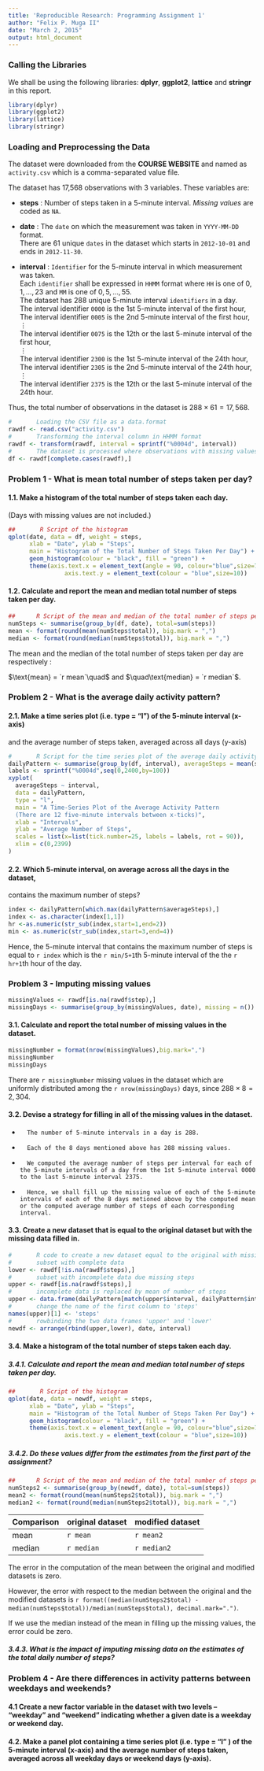 ```yaml
---
title: 'Reproducible Research: Programming Assignment 1'
author: "Felix P. Muga II"
date: "March 2, 2015"
output: html_document
---
```

###     Calling the Libraries

We shall be using the following libraries: **dplyr**, **ggplot2**, **lattice** and **stringr** in this report.
        
```r
library(dplyr)
library(ggplot2)
library(lattice)
library(stringr)
```


###      Loading and Preprocessing the Data

The dataset were downloaded from the **COURSE WEBSITE** and named as `activity.csv` which is a comma-separated value file.

The dataset has 17,568 observations with 3 variables. These variables are:

* **steps** : Number of steps taken in a 5-minute interval.  *Missing values* are coded as `NA`.

* **date** :  The `date` on which the measurement was taken in `YYYY-MM-DD` format.  
There are 61 unique `dates` in the dataset which starts in `2012-10-01` and ends in `2012-11-30`.

* **interval** : `Identifier` for the 5-minute interval in which measurement was taken.  
Each `identifier` shall be expressed in `HHMM` format where `HH` is one of  $0,1,\ldots,23$ and `MM` is one of $0, 5,\ldots, 55$.   
The dataset has 288 unique 5-minute interval `identifiers` in a day.  
The interval identifier `0000` is the 1st 5-minute interval of the first hour,   
The interval identifier `0005` is the 2nd 5-minute interval of the first hour,  
$\vdots$   
The interval identifier `0075` is the 12th or the last 5-minute interval of the first hour,   
$\vdots$   
The interval identifier `2300` is the 1st 5-minute interval of the 24th hour,  
The interval identifier `2305` is the 2nd 5-minute interval of the 24th hour,  
$\vdots$   
The interval identifier `2375` is the 12th or the last 5-minute interval of the 24th hour.  

Thus, the total number of observations in the dataset is $288 \times 61 = 17,568$.


```r
#       Loading the CSV file as a data.format
rawdf <- read.csv("activity.csv")
#       Transforming the interval column in HHMM format
rawdf <- transform(rawdf, interval = sprintf("%0004d", interval))
#       The dataset is processed where observations with missing values are removed.
df <- rawdf[complete.cases(rawdf),]
```


###     Problem 1 - What is mean total number of steps taken per day?

####    1.1.  Make a histogram of the total number of steps taken each day.    
(Days with missing values are not included.)
        
```r
##       R Script of the histogram      
qplot(date, data = df, weight = steps, 
      xlab = "Date", ylab = "Steps", 
      main = "Histogram of the Total Number of Steps Taken Per Day") + 
      geom_histogram(colour = "black", fill = "green") + 
      theme(axis.text.x = element_text(angle = 90, colour="blue",size=7),
                axis.text.y = element_text(colour = "blue",size=10))
```

####    1.2. Calculate and report the mean and median total number of steps taken per day.
        
```r
##      R Script of the mean and median of the total number of steps per day
numSteps <- summarise(group_by(df, date), total=sum(steps))
mean <- format(round(mean(numSteps$total)), big.mark = ",")
median <- format(round(median(numSteps$total)), big.mark = ",")
```
The mean and the median of the total number of steps taken per day are
respectively : 

$\text{mean} = `r mean`\quad$   and   $\quad\text{median} = `r median`$.

### Problem 2 - What is the average daily activity pattern?

####    2.1.  Make a time series plot (i.e. type = "l") of the 5-minute interval (x-axis) 
and the average number of steps taken, averaged across all days (y-axis)
```r
#       R Script for the time series plot of the average daily activity pattern
dailyPattern <- summarise(group_by(df, interval), averageSteps = mean(steps)) 
labels <- sprintf("%0004d",seq(0,2400,by=100))
xyplot(
  averageSteps ~ interval,
  data = dailyPattern,
  type = "l",
  main = "A Time-Series Plot of the Average Activity Pattern
  (There are 12 five-minute intervals between x-ticks)",
  xlab = "Intervals",
  ylab = "Average Number of Steps",
  scales = list(x=list(tick.number=25, labels = labels, rot = 90)),
  xlim = c(0,2399)
)
```

####    2.2.  Which 5-minute interval, on average across all the days in the dataset, 
contains the maximum number of steps?


```r
index <- dailyPattern[which.max(dailyPattern$averageSteps),]
index <- as.character(index[1,1])
hr <-as.numeric(str_sub(index,start=1,end=2))
min <- as.numeric(str_sub(index,start=3,end=4))
```
Hence, the 5-minute interval that contains the maximum number of steps is equal to `r index` which is the `r min/5+1`th 5-minute interval of the the `r hr+1`th hour of the day.


###     Problem 3 - Imputing missing values

```r
missingValues <- rawdf[is.na(rawdf$step),]
missingDays <- summarise(group_by(missingValues, date), missing = n())
```

####    3.1. Calculate and report the total number of missing values in the dataset.

```r
missingNumber = format(nrow(missingValues),big.mark=",")
missingNumber
missingDays
```
There are `r missingNumber` missing values in the dataset which are uniformly distributed among the `r nrow(missingDays)` days, since $288 \times 8 = 2,304$. 


####    3.2. Devise a strategy for filling in all of the missing values in the dataset. 
   
*       The number of 5-minute intervals in a day is 288.

*       Each of the 8 days mentioned above has 288 missing values.

*       We computed the average number of steps per interval for each of the 5-minute intervals of a day from the 1st 5-minute interval 0000 to the last 5-minute interval 2375.

*       Hence, we shall fill up the missing value of each of the 5-minute intervals of each of the 8 days metioned above by the computed mean or the computed average number of steps of each corresponding interval.


####     3.3. Create a new dataset that is equal to the original dataset but with the missing data filled in.

```r
#       R code to create a new dataset equal to the original with missing data supplied.
#       subset with complete data
lower <- rawdf[!is.na(rawdf$steps),]
#       subset with incomplete data due missing steps
upper <- rawdf[is.na(rawdf$steps),]
#       incomplete data is replaced by mean of number of steps 
upper <- data.frame(dailyPattern[match(upper$interval, dailyPattern$interval),2],select(upper, -steps))
#       change the name of the first column to 'steps'     
names(upper)[1] <- 'steps'
#       rowbinding the two data frames 'upper' and 'lower'
newdf <- arrange(rbind(upper,lower), date, interval)
```

####     3.4. Make a histogram of the total number of steps taken each day.

#####   3.4.1. Calculate and report the mean and median total number of steps taken per day. 

```r
##       R Script of the histogram      
qplot(date, data = newdf, weight = steps, 
      xlab = "Date", ylab = "Steps", 
      main = "Histogram of the Total Number of Steps Taken Per Day") + 
      geom_histogram(colour = "black", fill = "green") + 
      theme(axis.text.x = element_text(angle = 90, colour="blue",size=7),
                axis.text.y = element_text(colour = "blue",size=10))
```

#####   3.4.2. Do these values differ from the estimates from the first part of the assignment? 
```r
##      R Script of the mean and median of the total number of steps per day
numSteps2 <- summarise(group_by(newdf, date), total=sum(steps))
mean2 <- format(round(mean(numSteps2$total)), big.mark = ",")
median2 <- format(round(median(numSteps2$total)), big.mark = ",")
```                  

Comparison | original dataset | modified dataset              
--------|------------------|-----------------          
mean    |     `r mean`     |  `r mean2`                     |                  |                                   
median  |   `r median`     |  `r median2`                    

The error in the computation of the mean between the original  and modified datasets is zero.

However, the error with respect to the median between the original and the modified datasets is 
`r format((median(numSteps2$total) - 
median(numSteps$total))/median(numSteps$total), decimal.mark=".")`.

If we use the median instead of the mean in filling up the missing values,
the error could be zero.


#####   3.4.3. What is the impact of imputing missing data on the estimates of the total daily number of steps?


###     Problem 4 - Are there differences in activity patterns between weekdays and weekends?

####    4.1    Create a new factor variable in the dataset with two levels – “weekday” and “weekend” indicating whether a given date is a weekday or weekend day.

####    4.2.    Make a panel plot containing a time series plot (i.e. type = "l" ) of the 5-minute interval (x-axis) and the average number of steps taken, averaged across all weekday days or weekend days (y-axis). 



